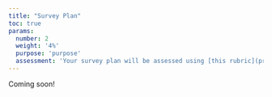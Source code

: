 ```yaml
---
title: "Survey Plan"
toc: true
params:
  number: 2
  weight: '4%'
  purpose: 'purpose'
  assessment: 'Your survey plan will be assessed using [this rubric](project/survey_plan/rubric.html){target="_blank"}.'
---
```


Coming soon!
